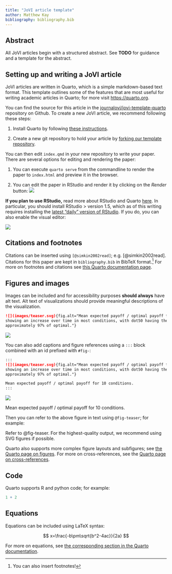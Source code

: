 ```yaml
---
title: "JoVI article template"
author: Matthew Kay
bibliography: bibliography.bib
---
```


## Abstract {.unnumbered}

All JoVI articles begin with a structured abstract. See **TODO** for guidance and a template for the abstract.

## Setting up and writing a JoVI article

JoVI articles are written in Quarto, which is a simple markdown-based text format. This template outlines some of the features that are most useful for writing academic articles in Quarto; for more visit <https://quarto.org>.

You can find the source for this article in the [journalovi/jovi-template-quarto](https://github.com/journalovi/jovi-template-quarto) repository on Github. To create a new JoVI article, we recommend following these steps:

1.  Install Quarto by following [these instructions](https://quarto.org/docs/getting-started/installation.html).

2.  Create a new git repository to hold your article by [forking our template repository](https://github.com/journalovi/jovi-template-quarto).

You can then edit `index.qmd` in your new repository to write your paper. There are several options for editing and rendering the paper:

1.  You can execute `quarto serve` from the commandline to render the paper to `index.html` and preview it in the browser.

2.  You can edit the paper in RStudio and render it by clicking on the *Render* button: ![](images/rstudio-render-button.png){style="max-width: 382.5px" fig.alt="Click Render in the Rstudio toolbar to render a Quarto document."}

**If you plan to use RStudio,** read more about RStudio and Quarto [here](https://quarto.org/docs/computations/using-rstudio.html). In particular, you should install RStudio \> version 1.5, which as of this writing requires installing the [latest "daily" version of RStudio](https://dailies.rstudio.com/). If you do, you can also enable the visual editor:

![](images/rstudio-visual-editor.png){style="max-width: 554.5px" fig.alt="Click the Settings button and then Use Visual Editor in the Rstudio toolbar to enable the visual editor."}

## Citations and footnotes

Citations can be inserted using `[@simkin2002read]`; e.g. \[@simkin2002read\]. Citations for this paper are kept in `bibliography.bib` in BibTeX format.[^1] For more on footnotes and citations see [this Quarto documentation page](https://quarto.org/docs/authoring/footnotes-and-citations.html).

[^1]: You can also insert footnotes!

## Figures and images

Images can be included and for accessibility purposes **should always** have alt text. Alt text of visualizations should provide meaningful descriptions of the visualization.

``` markdown
![](images/teaser.svg){fig.alt="Mean expected payoff / optimal payoff for 10 conditions,
showing an increase over time in most conditions, with dot50 having the highest value of
approximately 97% of optimal."}
```

![](images/teaser.svg){fig.alt="Mean expected payoff / optimal payoff for 10 conditions, showing an increase over time in most conditions, with dot50 having the highest value of approximately 97% of optimal."}

You can also add captions and figure references using a `:::` block combined with an id prefixed with `#fig-`:

``` markdown
:::
![](images/teaser.svg){fig.alt="Mean expected payoff / optimal payoff for 10 conditions,
showing an increase over time in most conditions, with dot50 having the highest value of
approximately 97% of optimal."}

Mean expected payoff / optimal payoff for 10 conditions.
:::
```

::: {#fig-teaser}
![](images/teaser.svg){fig.alt="Mean expected payoff / optimal payoff for 10 conditions, showing an increase over time in most conditions, with dot50 having the highest value of approximately 97% of optimal."}

Mean expected payoff / optimal payoff for 10 conditions.
:::

Then you can refer to the above figure in text using `@fig-teaser`; for example:

Refer to @fig-teaser. For the highest-quality output, we recommend using SVG figures if possible.

Quarto also supports more complex figure layouts and subfigures; see [the Quarto page on figures](https://quarto.org/docs/authoring/figures-and-layout.html). For more on cross-references, see the [Quarto page on cross-references](https://quarto.org/docs/authoring/cross-references.html).

## Code

Quarto supports R and python code; for example:

```r
1 + 2
```

## Equations

Equations can be included using LaTeX syntax:

$$
x=\frac{-b\pm\sqrt{b^2-4ac}}{2a}
$$

For more on equations, see [the corresponding section in the Quarto documentation]().

